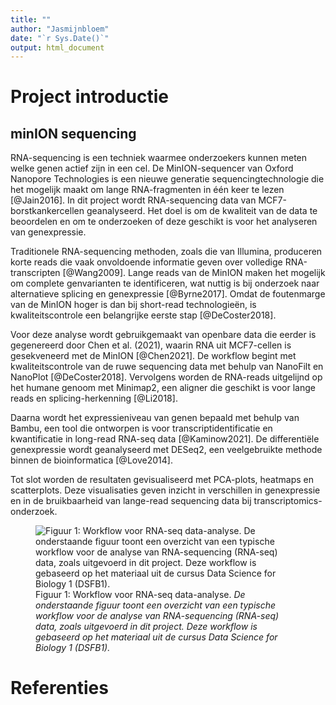 ```yaml
---
title: ""
author: "Jasmijnbloem"
date: "`r Sys.Date()`"
output: html_document
---
```


# Project introductie

## minION sequencing

RNA-sequencing is een techniek waarmee onderzoekers kunnen meten welke genen actief zijn in een cel. De MinION-sequencer van Oxford Nanopore Technologies is een nieuwe generatie sequencingtechnologie die het mogelijk maakt om lange RNA-fragmenten in één keer te lezen [@Jain2016]. In dit project wordt RNA-sequencing data van MCF7-borstkankercellen geanalyseerd. Het doel is om de kwaliteit van de data te beoordelen en om te onderzoeken of deze geschikt is voor het analyseren van genexpressie.

Traditionele RNA-sequencing methoden, zoals die van Illumina, produceren korte reads die vaak onvoldoende informatie geven over volledige RNA-transcripten [@Wang2009]. Lange reads van de MinION maken het mogelijk om complete genvarianten te identificeren, wat nuttig is bij onderzoek naar alternatieve splicing en genexpressie [@Byrne2017]. Omdat de foutenmarge van de MinION hoger is dan bij short-read technologieën, is kwaliteitscontrole een belangrijke eerste stap [@DeCoster2018].

Voor deze analyse wordt gebruikgemaakt van openbare data die eerder is gegenereerd door Chen et al. (2021), waarin RNA uit MCF7-cellen is gesekveneerd met de MinION [@Chen2021]. De workflow begint met kwaliteitscontrole van de ruwe sequencing data met behulp van NanoFilt en NanoPlot [@DeCoster2018]. Vervolgens worden de RNA-reads uitgelijnd op het humane genoom met Minimap2, een aligner die geschikt is voor lange reads en splicing-herkenning [@Li2018].

Daarna wordt het expressieniveau van genen bepaald met behulp van Bambu, een tool die ontworpen is voor transcriptidentificatie en kwantificatie in long-read RNA-seq data [@Kaminow2021]. De differentiële genexpressie wordt geanalyseerd met DESeq2, een veelgebruikte methode binnen de bioinformatica [@Love2014].

Tot slot worden de resultaten gevisualiseerd met PCA-plots, heatmaps en scatterplots. Deze visualisaties geven inzicht in verschillen in genexpressie en in de bruikbaarheid van lange-read sequencing data bij transcriptomics-onderzoek.

![Figuur 1: Workflow voor RNA-seq data-analyse.                   *De onderstaande figuur toont een overzicht van een typische workflow voor de analyse van RNA-sequencing (RNA-seq) data, zoals uitgevoerd in dit project. Deze workflow is gebaseerd op het materiaal uit de cursus Data Science for Biology 1 (DSFB1).*](figs/GenExpressie.png)

# Referenties

